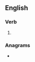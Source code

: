 ==English==

===Verb===
{{head|en|verb form}}

# {{en-past of|party}}

===Anagrams===
* {{anagrams|en|a=adeiprt|Perdita|perdita|pirated}}